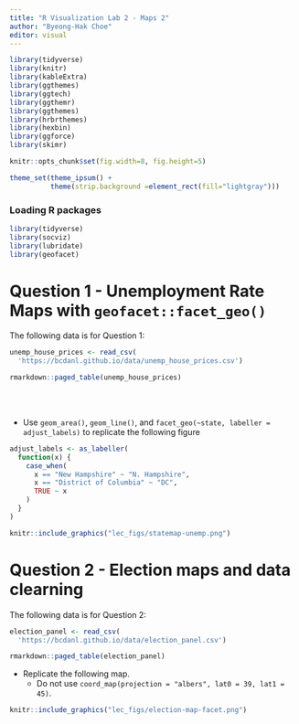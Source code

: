 ```yaml
---
title: "R Visualization Lab 2 - Maps 2"
author: "Byeong-Hak Choe"
editor: visual
---
```


```r
library(tidyverse)
library(knitr)
library(kableExtra)
library(ggthemes)
library(ggtech)
library(ggthemr)
library(ggthemes)
library(hrbrthemes)
library(hexbin)
library(ggforce)
library(skimr)

knitr::opts_chunk$set(fig.width=8, fig.height=5)  

theme_set(theme_ipsum() +
          theme(strip.background =element_rect(fill="lightgray")))
```

### Loading R packages

```r
library(tidyverse)
library(socviz)
library(lubridate)
library(geofacet)
```

# Question 1 - Unemployment Rate Maps with  `geofacet::facet_geo()`

The following data is for Question 1:

```r
unemp_house_prices <- read_csv(
  'https://bcdanl.github.io/data/unemp_house_prices.csv')

```

```r
rmarkdown::paged_table(unemp_house_prices) 
```

<br><br>


- Use `geom_area()`, `geom_line()`, and `facet_geo(~state, labeller = adjust_labels)` to replicate the following figure

```r
adjust_labels <- as_labeller(
  function(x) {
    case_when(
      x == "New Hampshire" ~ "N. Hampshire",
      x == "District of Columbia" ~ "DC",
      TRUE ~ x
    )
  }
)
```

```r
knitr::include_graphics("lec_figs/statemap-unemp.png")
```


# Question 2 - Election maps and data clearning

The following data is for Question 2:

```r
election_panel <- read_csv(
  'https://bcdanl.github.io/data/election_panel.csv')

```

```r
rmarkdown::paged_table(election_panel) 
```

-   Replicate the following map.
    -   Do not use `coord_map(projection = "albers", lat0 = 39, lat1 = 45)`.

```r
knitr::include_graphics("lec_figs/election-map-facet.png")
```


